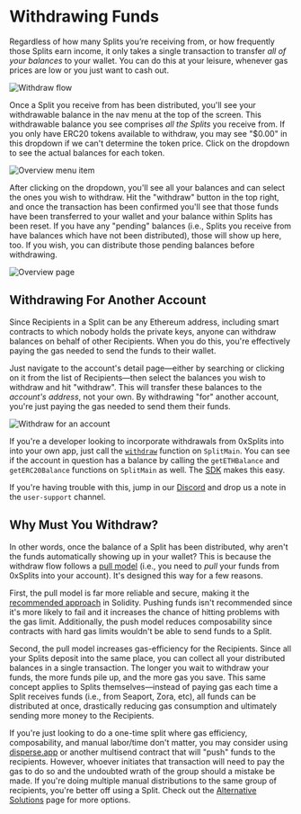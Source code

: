 
# Withdrawing Funds

Regardless of how many Splits you’re receiving from, or how frequently those
Splits earn income, it only takes a single transaction to transfer _all of your
balances_ to your wallet. You can do this at your leisure, whenever gas prices
are low or you just want to cash out.

![Withdraw flow](/withdraw-flow.svg)

Once a Split you receive from has been distributed, you'll see your withdrawable
balance in the nav menu at the top of the screen. This withdrawable balance you
see comprises _all the Splits_ you receive from. If you only have ERC20 tokens
available to withdraw, you may see "$0.00" in this dropdown if we can't
determine the token price. Click on the dropdown to see the actual balances for
each token.

![Overview menu item](/withdraw_indicator.png)

After clicking on the dropdown, you'll see all your balances and can select the
ones you wish to withdraw. Hit the "withdraw" button in the top right, and once
the transaction has been confirmed you'll see that those funds have been
transferred to your wallet and your balance within Splits has been reset. If you
have any "pending" balances (i.e., Splits you receive from have balances which
have not been distributed), those will show up here, too. If you wish, you can
distribute those pending balances before withdrawing.

![Overview page](/withdraw-balances.png)

## Withdrawing For Another Account

Since Recipients in a Split can be any Ethereum address, including smart
contracts to which nobody holds the private keys, anyone can withdraw balances
on behalf of other Recipients. When you do this, you're effectively paying the
gas needed to send the funds to their wallet.

Just navigate to the account's detail page—either by searching or clicking on it
from the list of Recipients—then select the balances you wish to withdraw and
hit "withdraw". This will transfer these balances to the _account's address_,
not your own. By withdrawing "for" another account, you're just paying the gas
needed to send them their funds.

![Withdraw for an account](/withdraw_account.png)

If you're a developer looking to incorporate withdrawals from 0xSplits into into
your own app, just call the [`withdraw`](/smartcontracts/SplitMain#withdraw)
function on `SplitMain`. You can see if the account in question has a balance by
calling the `getETHBalance` and `getERC20Balance` functions on `SplitMain` as
well. The [SDK](/sdk-info/overview) makes this easy.

If you're having trouble with this, jump in our
[Discord](https://chat.0xsplits.xyz/) and drop us a note in the `user-support`
channel.

## Why Must You Withdraw?

In other words, once the balance of a Split has been distributed, why aren't the
funds automatically showing up in your wallet? This is because the withdraw flow
follows a
[pull model](https://fravoll.github.io/solidity-patterns/pull_over_push.html)
(i.e., you need to _pull_ your funds from 0xSplits into your account). It's
designed this way for a few reasons.

First, the pull model is far more reliable and secure, making it the
[recommended approach](https://consensys.github.io/smart-contract-best-practices/development-recommendations/general/external-calls/#favor-pull-over-push-for-external-calls)
in Solidity. Pushing funds isn't recommended since it's more likely to fail and
it increases the chance of hitting problems with the gas limit. Additionally,
the push model reduces composability since contracts with hard gas limits
wouldn't be able to send funds to a Split.

Second, the pull model increases gas-efficiency for the Recipients. Since all
your Splits deposit into the same place, you can collect all your distributed
balances in a single transaction. The longer you wait to withdraw your funds,
the more funds pile up, and the more gas you save. This same concept applies to
Splits themselves—instead of paying gas each time a Split receives funds (i.e.,
from Seaport, Zora, etc), all funds can be distributed at once, drastically
reducing gas consumption and ultimately sending more money to the Recipients.

If you're just looking to do a one-time split where gas efficiency,
composability, and manual labor/time don't matter, you may consider using
[disperse.app](https://disperse.app/) or another multisend contract that will
"push" funds to the recipients. However, whoever initiates that transaction will
need to pay the gas to do so and the undoubted wrath of the group should a
mistake be made. If you're doing multiple manual distributions to the same group
of recipients, you're better off using a Split. Check out the
[Alternative Solutions](/appendices/alternative-solutions) page for more
options.
